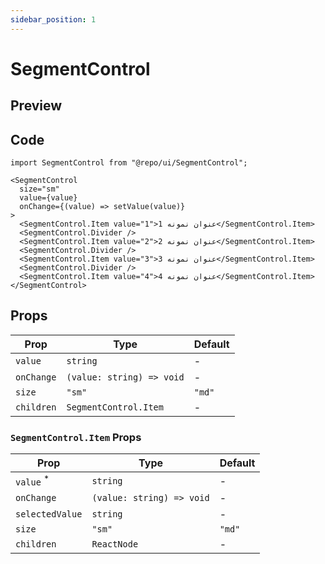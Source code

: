 ```yaml
---
sidebar_position: 1
---
```


# SegmentControl

## Preview


<Container>
    <SegmentControlPreview/>
</Container>

## Code
```tsx
import SegmentControl from "@repo/ui/SegmentControl";

<SegmentControl
  size="sm"
  value={value}
  onChange={(value) => setValue(value)}
>
  <SegmentControl.Item value="1">عنوان نمونه 1</SegmentControl.Item>
  <SegmentControl.Divider />
  <SegmentControl.Item value="2">عنوان نمونه 2</SegmentControl.Item>
  <SegmentControl.Divider />
  <SegmentControl.Item value="3">عنوان نمونه 3</SegmentControl.Item>
  <SegmentControl.Divider />
  <SegmentControl.Item value="4">عنوان نمونه 4</SegmentControl.Item>
</SegmentControl>
```

## Props

| Prop       | Type                      | Default                  |
| ---------- | ------------------------- | ------------------------ |
| `value`    | `string`                  | -                        |
| `onChange` | `(value: string) => void` | -                        |
| `size`     | `"sm"`                    | `"md"`                   |
| `children` | `SegmentControl.Item`     | -                        |

### `SegmentControl.Item` Props

| Prop                                                         | Type                      | Default |
| ------------------------------------------------------------ | ------------------------- | ------- |
| `value` <sup className="text-red-600 text-caption2">\*</sup> | `string`                  | -       |
| `onChange`                                                   | `(value: string) => void` | -       |
| `selectedValue`                                              | `string`                  | -       |
| `size`                                                       | `"sm"`                    | `"md"`  |
| `children`                                                   | `ReactNode`               | -       |
